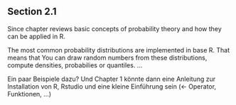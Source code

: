 ## Section 2.1

Since chapter reviews basic concepts of probability theory and how they can be applied in R. 

The most common probability distributions are implemented in base R. That means that You can draw random numbers from these distributions, compute densities, probabilies or quantiles. ...

Ein paar Beispiele dazu? Und Chapter 1 könnte dann eine Anleitung zur Installation von R, Rstudio und eine kleine Einführung sein (<- Operator, Funktionen, ...)
